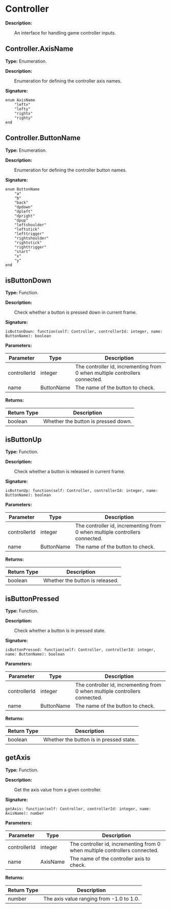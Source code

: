 
# Controller

**Description:**

&emsp;&emsp;An interface for handling game controller inputs.

## Controller.AxisName

**Type:** Enumeration.

**Description:**

&emsp;&emsp;Enumeration for defining the controller axis names.

**Signature:**
```tl
enum AxisName
	"leftx"
	"lefty"
	"rightx"
	"righty"
end
```

## Controller.ButtonName

**Type:** Enumeration.

**Description:**

&emsp;&emsp;Enumeration for defining the controller button names.

**Signature:**
```tl
enum ButtonName
	"a"
	"b"
	"back"
	"dpdown"
	"dpleft"
	"dpright"
	"dpup"
	"leftshoulder"
	"leftstick"
	"lefttrigger"
	"rightshoulder"
	"rightstick"
	"righttrigger"
	"start"
	"x"
	"y"
end
```

## isButtonDown

**Type:** Function.

**Description:**

&emsp;&emsp;Check whether a button is pressed down in current frame.

**Signature:**
```tl
isButtonDown: function(self: Controller, controllerId: integer, name: ButtonName): boolean
```

**Parameters:**

| Parameter | Type | Description |
| --- | --- | --- |
| controllerId | integer | The controller id, incrementing from 0 when multiple controllers connected. |
| name | ButtonName | The name of the button to check. |

**Returns:**

| Return Type | Description |
| --- | --- |
| boolean | Whether the button is pressed down. |

## isButtonUp

**Type:** Function.

**Description:**

&emsp;&emsp;Check whether a button is released in current frame.

**Signature:**
```tl
isButtonUp: function(self: Controller, controllerId: integer, name: ButtonName): boolean
```

**Parameters:**

| Parameter | Type | Description |
| --- | --- | --- |
| controllerId | integer | The controller id, incrementing from 0 when multiple controllers connected. |
| name | ButtonName | The name of the button to check. |

**Returns:**

| Return Type | Description |
| --- | --- |
| boolean | Whether the button is released. |

## isButtonPressed

**Type:** Function.

**Description:**

&emsp;&emsp;Check whether a button is in pressed state.

**Signature:**
```tl
isButtonPressed: function(self: Controller, controllerId: integer, name: ButtonName): boolean
```

**Parameters:**

| Parameter | Type | Description |
| --- | --- | --- |
| controllerId | integer | The controller id, incrementing from 0 when multiple controllers connected. |
| name | ButtonName | The name of the button to check. |

**Returns:**

| Return Type | Description |
| --- | --- |
| boolean | Whether the button is in pressed state. |

## getAxis

**Type:** Function.

**Description:**

&emsp;&emsp;Get the axis value from a given controller.

**Signature:**
```tl
getAxis: function(self: Controller, controllerId: integer, name: AxisName): number
```

**Parameters:**

| Parameter | Type | Description |
| --- | --- | --- |
| controllerId | integer | The controller id, incrementing from 0 when multiple controllers connected. |
| name | AxisName | The name of the controller axis to check. |

**Returns:**

| Return Type | Description |
| --- | --- |
| number | The axis value ranging from -1.0 to 1.0. |